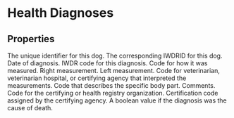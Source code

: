 
# Health Diagnoses

## Properties

<Properties>
    <Property name="local_dog_id" type="integer" required>
        The unique identifier for this dog.
    </Property>
    <Property name="pt_DogID" type="integer" required>
        The corresponding IWDRID for this dog.
    </Property>
    <Property name="pt_Date" type="datetime" required>
        Date of diagnosis.
    </Property>
    <Property name="pt_TraitCodeID" type="integer" required>
        IWDR code for this diagnosis.
    </Property>
    <Property name="pt_MeasureTypeCode" type="integer">
        Code for how it was measured.
    </Property>
    <Property name="pt_Measure1" type="string">
        Right measurement.
    </Property>
    <Property name="pt_Measure2" type="string">
        Left measurement.
    </Property>
    <Property name="pt_EvaluatorID" type="integer">
        Code for veterinarian, veterinarian hospital, or certifying agency that interpreted the measurements.
    </Property>
    <Property name="pt_BodyPartCode" type="integer">
        Code that describes the specific body part.
    </Property>
    <Property name="pt_DetailsOfProblem" type="string">
        Comments.
    </Property>
    <Property name="dog_CertifAgencyCode" type="integer">
        Code for the certifying or health registry organization.
    </Property>
    <Property name="pt_CertificationNumber" type="string">
        Certification code assigned by the certifying agency.
    </Property>
    <Property name="pt_CauseofDeath" type="boolean">
        A boolean value if the diagnosis was the cause of death.
    </Property>
</Properties>